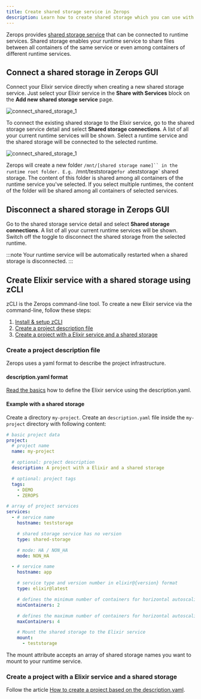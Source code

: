 ```yaml
---
title: Create shared storage service in Zerops
description: Learn how to create shared storage which you can use with your Elixir service on Zerops.
---
```


Zerops provides [shared storage service](/shared-storage/overview) that can be connected to runtime services. Shared storage enables your runtime service to share files between all containers of the same service or even among containers of different runtime services.

## Connect a shared storage in Zerops GUI

Connect your Elixir service directly when creating a new shared storage service. Just select your Elixir service in the **Share with Services** block on the **Add new shared storage service** page.

![connect_shared_storage_1](/img/screenshots/connect_shared_storage_1.png)

To connect the existing shared storage to the Elixir service, go to the shared storage service detail and select **Shared storage connections**. A list of all your current runtime services will be shown. Select a runtime service and the shared storage will be connected to the selected runtime.

![connect_shared_storage_1](/img/screenshots/connect_shared_storage_2.png)

Zerops will create a new folder `/mnt/[shared storage name]`` in the runtime root folder. E.g. `/mnt/teststorage`for a`teststorage` shared storage. The content of this folder is shared among all containers of the runtime service you've selected. If you select multiple runtimes, the content of the folder will be shared among all containers of selected services.

## Disconnect a shared storage in Zerops GUI

Go to the shared storage service detail and select **Shared storage connections**. A list of all your current runtime services will be shown. Switch off the toggle to disconnect the shared storage from the selected runtime.

:::note
Your runtime service will be automatically restarted when a shared storage is disconnected.
:::

## Create Elixir service with a shared storage using zCLI

zCLI is the Zerops command-line tool. To create a new Elixir service via the command-line, follow these steps:

1. [Install & setup zCLI](/references/cli)
2. [Create a project description file](/elixir/how-to/shared-storage#create-a-project-description-file)
3. [Create a project with a Elixir service and a shared storage](/elixir/how-to/shared-storage#create-a-project-with-a-elixir-service-and-a-shared-storage)

### Create a project description file

Zerops uses a yaml format to describe the project infrastructure.

#### description.yaml format

[Read the basics](/elixir/how-to/create#create-a-project-description-file) how to define the Elixir service using the description.yaml.

#### Example with a shared storage

Create a directory `my-project`. Create an `description.yaml` file inside the `my-project` directory with following content:

```yaml
# basic project data
project:
  # project name
  name: my-project

  # optional: project description
  description: A project with a Elixir and a shared storage

  # optional: project tags
  tags:
    - DEMO
    - ZEROPS

# array of project services
services:
  - # service name
    hostname: teststorage

    # shared storage service has no version
    type: shared-storage

    # mode: HA / NON_HA
    mode: NON_HA

  - # service name
    hostname: app

    # service type and version number in elixir@{version} format
    type: elixir@latest

    # defines the minimum number of containers for horizontal autoscaling. Max value = 6.
    minContainers: 2

    # defines the maximum number of containers for horizontal autoscaling. Max value = 6.
    maxContainers: 4

    # Mount the shared storage to the Elixir service
    mount:
      - teststorage
```

The mount attribute accepts an array of shared storage names you want to mount to your runtime service.

### Create a project with a Elixir service and a shared storage

Follow the article [How to create a project based on the description.yaml](/elixir/how-to/create#create-a-project-based-on-the-descriptionyaml).
